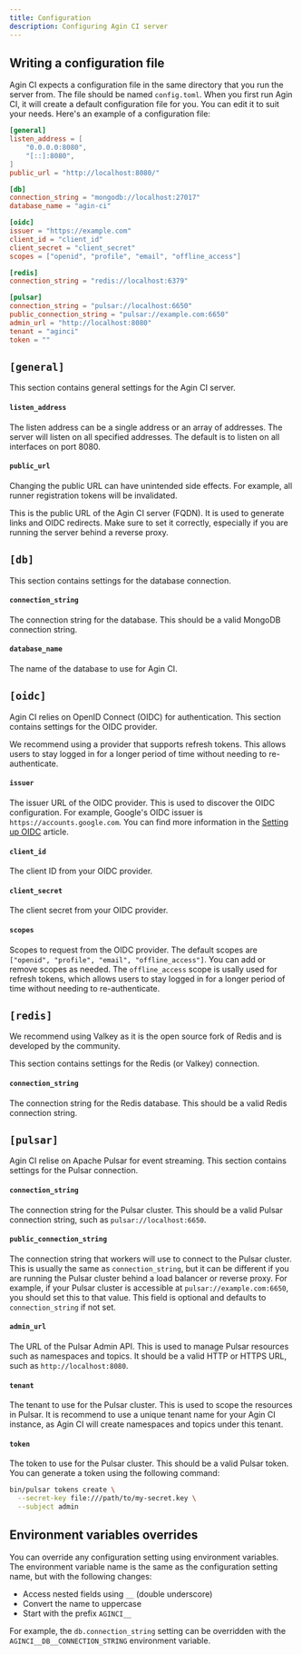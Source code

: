 ```yaml
---
title: Configuration
description: Configuring Agin CI server
---
```


## Writing a configuration file

Agin CI expects a configuration file in the same directory that you run the server from. The file should be named `config.toml`. When you first run Agin CI, it will create a default configuration file for you. You can edit it to suit your needs. Here's an example of a configuration file:

```toml
[general]
listen_address = [
    "0.0.0.0:8080",
    "[::]:8080",
]
public_url = "http://localhost:8080/"

[db]
connection_string = "mongodb://localhost:27017"
database_name = "agin-ci"

[oidc]
issuer = "https://example.com"
client_id = "client_id"
client_secret = "client_secret"
scopes = ["openid", "profile", "email", "offline_access"]

[redis]
connection_string = "redis://localhost:6379"

[pulsar]
connection_string = "pulsar://localhost:6650"
public_connection_string = "pulsar://example.com:6650"
admin_url = "http://localhost:8080"
tenant = "aginci"
token = ""
```

## `[general]`

This section contains general settings for the Agin CI server.

#### `listen_address`

The listen address can be a single address or an array of addresses. The server will listen on all specified addresses. The default is to listen on all interfaces on port 8080.

#### `public_url`

<Callout type="warning">
Changing the public URL can have unintended side effects. For example, all runner registration tokens will be invalidated.
</Callout>

This is the public URL of the Agin CI server (FQDN). It is used to generate links and OIDC redirects. Make sure to set it correctly, especially if you are running the server behind a reverse proxy.


## `[db]`

This section contains settings for the database connection.

#### `connection_string`

The connection string for the database. This should be a valid MongoDB connection string.

#### `database_name`

The name of the database to use for Agin CI.

## `[oidc]`

Agin CI relies on OpenID Connect (OIDC) for authentication. This section contains settings for the OIDC provider.

<Callout>
We recommend using a provider that supports refresh tokens. This allows users to stay logged in for a longer period of time without needing to re-authenticate.
</Callout>

#### `issuer`

The issuer URL of the OIDC provider. This is used to discover the OIDC configuration. For example, Google's OIDC issuer is `https://accounts.google.com`. You can find more information in the [Setting up OIDC]() article.

#### `client_id`

The client ID from your OIDC provider.

#### `client_secret`

The client secret from your OIDC provider.

#### `scopes`

Scopes to request from the OIDC provider. The default scopes are `["openid", "profile", "email", "offline_access"]`. You can add or remove scopes as needed. The `offline_access` scope is usally used for refresh tokens, which allows users to stay logged in for a longer period of time without needing to re-authenticate.

## `[redis]`

<Callout>
We recommend using Valkey as it is the open source fork of Redis and is developed by the community.
</Callout>

This section contains settings for the Redis (or Valkey) connection.

#### `connection_string`

The connection string for the Redis database. This should be a valid Redis connection string.

## `[pulsar]`

Agin CI relise on Apache Pulsar for event streaming. This section contains settings for the Pulsar connection.

#### `connection_string`

The connection string for the Pulsar cluster. This should be a valid Pulsar connection string, such as `pulsar://localhost:6650`.

#### `public_connection_string`

The connection string that workers will use to connect to the Pulsar cluster. This is usually the same as `connection_string`, but it can be different if you are running the Pulsar cluster behind a load balancer or reverse proxy. For example, if your Pulsar cluster is accessible at `pulsar://example.com:6650`, you should set this to that value. This field is optional and defaults to `connection_string` if not set.

#### `admin_url`

The URL of the Pulsar Admin API. This is used to manage Pulsar resources such as namespaces and topics. It should be a valid HTTP or HTTPS URL, such as `http://localhost:8080`.

#### `tenant`

The tenant to use for the Pulsar cluster. This is used to scope the resources in Pulsar. It is recommend to use a unique tenant name for your Agin CI instance, as Agin CI will create namespaces and topics under this tenant.

#### `token`

The token to use for the Pulsar cluster. This should be a valid Pulsar token. You can generate a token using the following command:

```bash
bin/pulsar tokens create \
  --secret-key file:///path/to/my-secret.key \
  --subject admin
```

## Environment variables overrides

You can override any configuration setting using environment variables. The environment variable name is the same as the configuration setting name, but with the following changes:

- Access nested fields using `__` (double underscore)
- Convert the name to uppercase
- Start with the prefix `AGINCI__`

For example, the `db.connection_string` setting can be overridden with the `AGINCI__DB__CONNECTION_STRING` environment variable.
